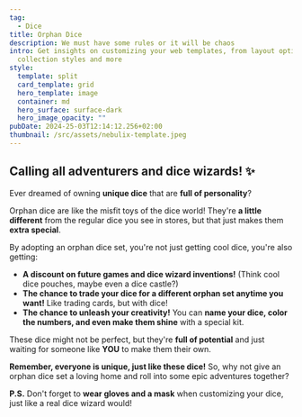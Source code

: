 ---
tag:
  - Dice
title: Orphan Dice
description: We must have some rules or it will be chaos
intro: Get insights on customizing your web templates, from layout options to
  collection styles and more
style:
  template: split
  card_template: grid
  hero_template: image
  container: md
  hero_surface: surface-dark
  hero_image_opacity: ""
pubDate: 2024-25-03T12:14:12.256+02:00
thumbnail: /src/assets/nebulix-template.jpeg
---

## Calling all adventurers and dice wizards! ✨

Ever dreamed of owning **unique dice** that are **full of personality**? 

Orphan dice are like the misfit toys of the dice world! They're **a little different** from the regular dice you see in stores, but that just makes them **extra special**. 

By adopting an orphan dice set, you're not just getting cool dice, you're also getting:

* **A discount on future games and dice wizard inventions!** (Think cool dice pouches, maybe even a dice castle?)
* **The chance to trade your dice for a different orphan set anytime you want!** Like trading cards, but with dice!
* **The chance to unleash your creativity!** You can **name your dice, color the numbers, and even make them shine** with a special kit. 

These dice might not be perfect, but they're **full of potential** and just waiting for someone like **YOU** to make them their own. 

**Remember, everyone is unique, just like these dice!** So, why not give an orphan dice set a loving home and roll into some epic adventures together?

**P.S.** Don't forget to **wear gloves and a mask** when customizing your dice, just like a real dice wizard would! 
